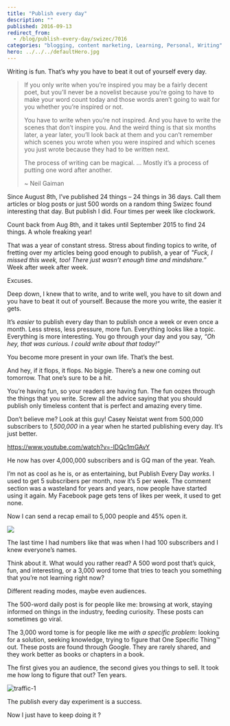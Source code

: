 ```yaml
---
title: "Publish every day"
description: ""
published: 2016-09-13
redirect_from:
  - /blog/publish-every-day/swizec/7016
categories: "blogging, content marketing, Learning, Personal, Writing"
hero: ../../../defaultHero.jpg
---
```


Writing is fun. That’s why you have to beat it out of yourself every day.

> If you only write when you’re inspired you may be a fairly decent poet, but you’ll never be a novelist because you’re going to have to make your word count today and those words aren’t going to wait for you whether you’re inspired or not.
>
> You have to write when you’re not inspired. And you have to write the scenes that don’t inspire you. And the weird thing is that six months later, a year later, you’ll look back at them and you can’t remember which scenes you wrote when you were inspired and which scenes you just wrote because they had to be written next.
>
> The process of writing can be magical. … Mostly it’s a process of putting one word after another.
>
> ~ Neil Gaiman

Since August 8th, I’ve published 24 things – 24 things in 36 days. Call them articles or blog posts or just 500 words on a random thing Swizec found interesting that day. But publish I did. Four times per week like clockwork.

Count back from Aug 8th, and it takes until September 2015 to find 24 things. A whole freaking year!

That was a year of constant stress. Stress about finding topics to write, of fretting over my articles being good enough to publish, a year of _"Fuck, I missed this week, too! There just wasn’t enough time and mindshare.”_ Week after week after week.

Excuses.

Deep down, I knew that to write, and to write well, you have to sit down and you have to beat it out of yourself. Because the more you write, the easier it gets.

It’s _easier_ to publish every day than to publish once a week or even once a month. Less stress, less pressure, more fun. Everything looks like a topic. Everything is more interesting. You go through your day and you say, _“Oh hey, that was curious. I could write about that today!”_

You become more present in your own life. That’s the best.

And hey, if it flops, it flops. No biggie. There’s a new one coming out tomorrow. That one’s sure to be a hit.

You’re having fun, so your readers are having fun. The fun oozes through the things that you write. Screw all the advice saying that you should publish only timeless content that is perfect and amazing every time.

Don’t believe me? Look at this guy! Casey Neistat went from 500,000 subscribers to _1,500,000_ in a year when he started publishing every day. It’s just better.

https://www.youtube.com/watch?v=-lDQc1mGAvY

He now has over 4,000,000 subscribers and is GQ man of the year. Yeah.

I’m not as cool as he is, or as entertaining, but Publish Every Day _works_. I used to get 5 subscribers per month, now it’s 5 per week. The comment section was a wasteland for years and years, now people have started using it again. My Facebook page gets tens of likes per week, it used to get none.

Now I can send a recap email to 5,000 people and 45% open it.

![](./img/i-mS25.gif)

The last time I had numbers like that was when I had 100 subscribers and I knew everyone’s names.

Think about it. What would you rather read? A 500 word post that’s quick, fun, and interesting, or a 3,000 word tome that tries to teach you something that you’re not learning right now?

Different reading modes, maybe even audiences.

The 500-word daily post is for people like me: browsing at work, staying informed on things in the industry, feeding curiosity. These posts can sometimes go viral.

The 3,000 word tome is for people like me _with a specific problem_: looking for a solution, seeking knowledge, trying to figure that One Specific Thing™ out. These posts are found through Google. They are rarely shared, and they work better as books or chapters in a book.

The first gives you an audience, the second gives you things to sell. It took me how long to figure that out? Ten years.

![traffic-1](https://swizec.com/wp-content/uploads/2016/09/traffic-1.png)

The publish every day experiment is a success.

Now I just have to keep doing it ?
